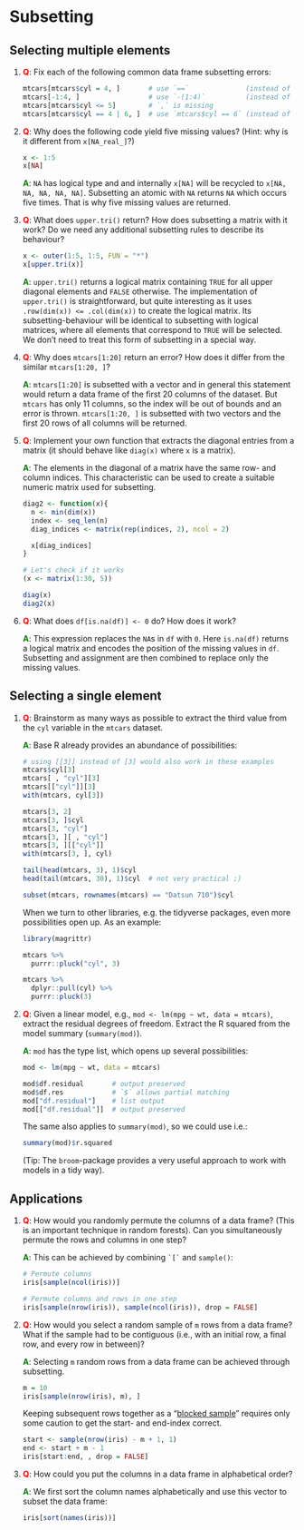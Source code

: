 # Subsetting 

## Selecting multiple elements

1. __<span style="color:red">Q</span>__: Fix each of the following common data frame subsetting errors:

    ```r
    mtcars[mtcars$cyl = 4, ]       # use `==`              (instead of `=`)
    mtcars[-1:4, ]                 # use `-(1:4)`          (instead of `-1:4`)
    mtcars[mtcars$cyl <= 5]        # `,` is missing
    mtcars[mtcars$cyl == 4 | 6, ]  # use `mtcars$cyl == 6` (instead of `6`)
    ```  

2. __<span style="color:red">Q</span>__: Why does the following code yield five missing values? (Hint: why is it different from `x[NA_real_]`?)  

    ```r
    x <- 1:5
    x[NA]
    ```
   
   __<span style="color:green">A</span>__: `NA` has logical type and and internally `x[NA]` will be recycled to `x[NA, NA, NA, NA, NA]`. Subsetting an atomic with `NA` returns `NA` which occurs five times. That is why five missing values are returned.
    
3. __<span style="color:red">Q</span>__: What does `upper.tri()` return? How does subsetting a matrix with it work? Do we need any additional subsetting rules to describe its behaviour?

    ```r
    x <- outer(1:5, 1:5, FUN = "*")
    x[upper.tri(x)]
    ```  
    
   __<span style="color:green">A</span>__: `upper.tri()` returns a logical matrix containing `TRUE` for all upper diagonal elements and `FALSE` otherwise. The implementation of `upper.tri()` is straightforward, but quite interesting as it uses `.row(dim(x)) <= .col(dim(x))` to create the logical matrix. Its subsetting-behaviour will be identical to subsetting with logical matrices, where all elements that correspond to `TRUE` will be selected. We don't need to treat this form of subsetting in a special way.

4. __<span style="color:red">Q</span>__: Why does `mtcars[1:20]` return an error? How does it differ from the similar `mtcars[1:20, ]`?  
   
   __<span style="color:green">A</span>__: `mtcars[1:20]` is subsetted with a vector and in general this statement would return a data frame of the first 20 columns of the dataset. But `mtcars` has only 11 columns, so the index will be out of bounds and an error is thrown. `mtcars[1:20, ]` is subsetted with two vectors and the first 20 rows of all columns will be returned.

5. __<span style="color:red">Q</span>__: Implement your own function that extracts the diagonal entries from a matrix (it should behave like `diag(x)` where `x` is a matrix).

   __<span style="color:green">A</span>__: The elements in the diagonal of a matrix have the same row- and column indices. This characteristic can be used to create a suitable numeric matrix used for subsetting.

    ```r
    diag2 <- function(x){
      n <- min(dim(x))
      index <- seq_len(n)
      diag_indices <- matrix(rep(indices, 2), ncol = 2)
  
      x[diag_indices]
    }

    # Let's check if it works
    (x <- matrix(1:30, 5))

    diag(x)
    diag2(x)
    ```


6. __<span style="color:red">Q</span>__: What does `df[is.na(df)] <- 0` do? How does it work?  
   
   __<span style="color:green">A</span>__: This expression replaces the `NA`s in `df` with `0`. Here `is.na(df)` returns a logical matrix and encodes the position of the missing values in `df`. Subsetting and assignment are then combined to replace only the missing values.
   
## Selecting a single element

1. __<span style="color:red">Q</span>__: Brainstorm as many ways as possible to extract the third value from the `cyl` variable in the `mtcars` dataset.

   __<span style="color:green">A</span>__: Base R already provides an abundance of possibilities:
    
    ```r
    # using [[3]] instead of [3] would also work in these examples
    mtcars$cyl[3]
    mtcars[ , "cyl"][3]
    mtcars[["cyl"]][3]
    with(mtcars, cyl[3])
    
    mtcars[3, 2]
    mtcars[3, ]$cyl
    mtcars[3, "cyl"]
    mtcars[3, ][ , "cyl"]
    mtcars[3, ][["cyl"]]
    with(mtcars[3, ], cyl)
    
    tail(head(mtcars, 3), 1)$cyl
    head(tail(mtcars, 30), 1)$cyl  # not very practical ;)
    
    subset(mtcars, rownames(mtcars) == "Datsun 710")$cyl
    ```
    
   When we turn to other libraries, e.g. the tidyverse packages, even more possibilities open up. As an example:
       
    ```r
    library(magrittr)

    mtcars %>% 
      purrr::pluck("cyl", 3)

    mtcars %>% 
      dplyr::pull(cyl) %>%
      purrr::pluck(3)
    ```

2. __<span style="color:red">Q</span>__: Given a linear model, e.g., `mod <- lm(mpg ~ wt, data = mtcars)`, extract the residual degrees of freedom. Extract the R squared from the model summary (`summary(mod)`).  
   
   __<span style="color:green">A</span>__: `mod` has the type list, which opens up several possibilities:
    
    ```r
    mod <- lm(mpg ~ wt, data = mtcars)
    
    mod$df.residual       # output preserved
    mod$df.res            # `$` allows partial matching
    mod["df.residual"]    # list output
    mod[["df.residual"]]  # output preserved
    ```
    
   The same also applies to `summary(mod)`, so we could use i.e.:
    
    ```r
    summary(mod)$r.squared
    ```
    
   (Tip: The `broom`-package provides a very useful approach to work with models in a tidy way).
    
## Applications

1. __<span style="color:red">Q</span>__: How would you randomly permute the columns of a data frame? (This is an important technique in random forests). Can you simultaneously permute the rows and columns in one step?  
   
   __<span style="color:green">A</span>__: This can be achieved by combining `` `[` `` and `sample()`:
    
    ```r
    # Permute columns
    iris[sample(ncol(iris))]
    
    # Permute columns and rows in one step
    iris[sample(nrow(iris)), sample(ncol(iris)), drop = FALSE]
    ```

2. __<span style="color:red">Q</span>__: How would you select a random sample of `m` rows from a data frame? What if the sample had to be contiguous (i.e., with an initial row, a final row, and every row in between)?  
   
   __<span style="color:green">A</span>__: Selecting `m` random rows from a data frame can be achieved through subsetting.
    
    ```r
    m = 10
    iris[sample(nrow(iris), m), ]
    ```

   Keeping subsequent rows together as a "[blocked sample](https://mlr.mlr-org.com/articles/tutorial/resample.html#stratification-blocking-and-grouping)" requires only some caution to get the start- and end-index correct.

    ```r
    start <- sample(nrow(iris) - m + 1, 1)
    end <- start + m - 1
    iris[start:end, , drop = FALSE]
    ```
    
3. __<span style="color:red">Q</span>__: How could you put the columns in a data frame in alphabetical order?  
   
   __<span style="color:green">A</span>__: We first sort the column names alphabetically and use this vector to subset the data frame:

    ```r
    iris[sort(names(iris))]
    ```
